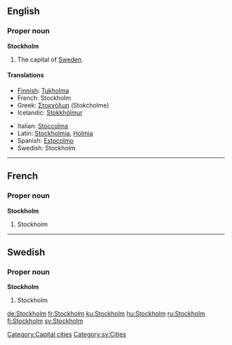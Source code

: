 {{wikipedia}}
==English==

===Proper noun===
'''Stockholm'''
#The capital of [[Sweden]].

====Translations====
{{top}}
*[[Finnish]]: [[Tukholma]]
*French: Stockholm
*Greek: [[Στοκχόλμη]] (Stokcholme)
*Icelandic: [[Stokkhólmur]] {{m}}
{{mid}}
*Italian: [[Stoccolma]] {{f}}
*Latin: [[Stockholmia]], [[Holmia]]
*Spanish: [[Estocolmo]]
*Swedish: Stockholm
{{bottom}}

[[Category:Capital cities]]

----

==French==

===Proper noun===
'''Stockholm'''
#Stockholm

----
==Swedish==

===Proper noun===
'''Stockholm'''
#Stockholm

[[Category:sv:Cities]]

[[de:Stockholm]]
[[fr:Stockholm]]
[[ku:Stockholm]]
[[hu:Stockholm]]
[[ru:Stockholm]]
[[fi:Stockholm]]
[[sv:Stockholm]]